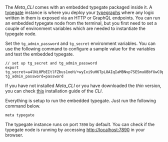 
The _Meta_CLI_ comes with an embedded typegate packaged inside it. A [typegate](/docs/reference/typegate) instance is where you deploy your [typegraphs](/docs/reference/typegraph) where any logic written in them is exposed via an HTTP or GraphQL endpoints. You can run an embedded typegate node from the terminal, but you first need to set a couple of environment variables which are needed to instantiate the typegate node. 

Set the `tg_admin_password` and `tg_secret` environment variables. You can use the following command to configure a sample value for the variables and test the embedded typegate.
```shell
// set up tg_secret and tg_admin_password
export tg_secret=a4lNi0PbEItlFZbus1oeH/+wyIxi9uH6TpL8AIqIaMBNvp7SESmuUBbfUwC0prxhGhZqHw8vMDYZAGMhSZ4fLw== tg_admin_password=password
```

If you have not installed _Meta_CLI_ or you have downloaded the _thin_ version, you can check [this](/docs/reference/meta-cli#Installation) installation guide of the _CLI_.

Everything is setup to run the embedded typegate. Just run the following command below.
```shell
meta typegate
```
The typegate instance runs on port `7890` by default. You can check if the typegate node is running by accessing [http://localhost:7890](http://localhost:7890) in your browser.
